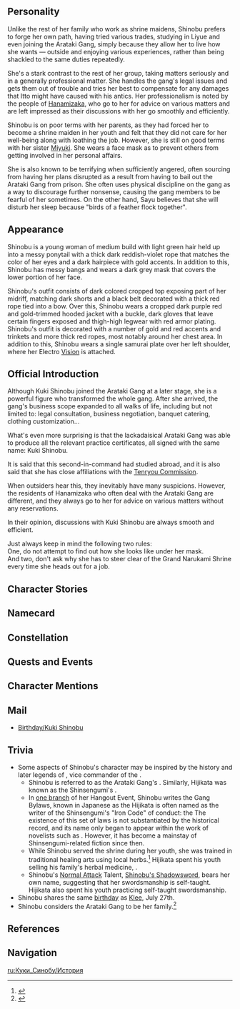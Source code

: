 {{CharacterTabs}}
{{Quote|The deputy leader of the [[Arataki Gang]]. She wears a unique mask and is rather stoic.<br />Few people know why a talent of this caliber would run away to join a street gang. Even fewer people know what she hides under her mask.|Description from the Official Website<ref>[https://genshin.hoyoverse.com/en/character/inazuma?char=12 Description from Official Website]</ref>}}

==Personality==
{{Quote|The capable and reliable deputy leader of the "Arataki Gang." Please note: capable and reliable are not appellations for the "Arataki Gang," but for their deputy leader in specific.|In-game character attributes and profile page text}}
Unlike the rest of her family who work as shrine maidens, Shinobu prefers to forge her own path, having tried various trades, studying in Liyue and even joining the Arataki Gang, simply because they allow her to live how she wants &mdash; outside and enjoying various experiences, rather than being shackled to the same duties repeatedly.

She's a stark contrast to the rest of her group, taking matters seriously and in a generally professional matter. She handles the gang's legal issues and gets them out of trouble and tries her best to compensate for any damages that Itto might have caused with his antics. Her professionalism is noted by the people of [[Hanamizaka]], who go to her for advice on various matters and are left impressed as their discussions with her go smoothly and efficiently.

Shinobu is on poor terms with her parents, as they had forced her to become a shrine maiden in her youth and felt that they did not care for her well-being along with loathing the job. However, she is still on good terms with her sister [[Miyuki]]. She wears a face mask as to prevent others from getting involved in her personal affairs.

She is also known to be terrifying when sufficiently angered, often sourcing from having her plans disrupted as a result from having to bail out the Arataki Gang from prison. She often uses physical discipline on the gang as a way to discourage further nonsense, causing the gang members to be fearful of her sometimes. On the other hand, Sayu believes that she will disturb her sleep because "birds of a feather flock together".

==Appearance==
<!-- Keep appearance section short and concise. Limit to 3 paragraphs with 3-4 sentences each. -->
Shinobu is a young woman of medium build with light green hair held up into a messy ponytail with a thick dark reddish-violet rope that matches the color of her eyes and a dark hairpiece with gold accents. In addition to this, Shinobu has messy bangs and wears a dark grey mask that covers the lower portion of her face.

Shinobu's outfit consists of dark colored cropped top exposing part of her midriff, matching dark shorts and a black belt decorated with a thick red rope tied into a bow. Over this, Shinobu wears a cropped dark purple red and gold-trimmed hooded jacket with a buckle, dark gloves that leave certain fingers exposed and thigh-high legwear with red armor plating. Shinobu's outfit is decorated with a number of gold and red accents and trinkets and more thick red ropes, most notably around her chest area. In addition to this, Shinobu wears a single samurai plate over her left shoulder, where her Electro [[Vision]] is attached.

==Official Introduction==
{{Official Introduction
|title=Jack of all trades, deputy of the oni
|link=https://www.hoyolab.com/article/3997039
|character=Kuki Shinobu
}}
{{Quote|My apologies, I have not sent my regards for a long time. I am writing to introduce a talented person to you. She is very knowledgeable, well-versed in both literature and martial arts, and is an invaluable assistant... Unfortunately, she is currently working for the Arataki Gang and only accepts outsourced consultations, which is a pity.|[[Kujou Sara]]}}
<p>Although Kuki Shinobu joined the Arataki Gang at a later stage, she is a powerful figure who transformed the whole gang. After she arrived, the gang's business scope expanded to all walks of life, including but not limited to: legal consultation, business negotiation, banquet catering, clothing customization...</p>
<p>What's even more surprising is that the lackadaisical Arataki Gang was able to produce all the relevant practice certificates, all signed with the same name: Kuki Shinobu.</p>
<p>It is said that this second-in-command had studied abroad, and it is also said that she has close affiliations with the [[Tenryou Commission]].<br /></p>
<p>When outsiders hear this, they inevitably have many suspicions. However, the residents of Hanamizaka who often deal with the Arataki Gang are different, and they always go to her for advice on various matters without any reservations.</p>
<p>In their opinion, discussions with Kuki Shinobu are always smooth and efficient.</p>
<p>Just always keep in mind the following two rules:<br />
One, do not attempt to find out how she looks like under her mask.<br />
And two, don't ask why she has to steer clear of the Grand Narukami Shrine every time she heads out for a job.</p>

==Character Stories==
{{Character Story
|title1        = Character Details
|text1         = <p>In the Arataki Gang, where swaggering commotion is something of an aesthetic, the ever-masked and low-key Kuki Shinobu, the gang's second-in-command, stands out all the more against the backdrop of the other, more clamorous members.</p><p>No matter what sort of mess the others have gotten themselves into, this deputy is often able to solve their problems in a manner that is both professional and highly efficient.</p><p>Making some snacks for children who had theirs snatched away, giving scratched lacquerware a new coat of paint, and serving as an advocate for detained comrades...</p><p>Such are her skills that onlookers often wonder if there is anything that she cannot do.</p><p>"I wouldn't say that I'm certified for everything. There are some industries that just don't have standardized assessments, so there's no way to sit for any such tests."</p><p>Her displeasure finds eloquent expression even behind her mask.</p><p>"Also, how can there be lines of work where you can find employment without the right qualifications? It boggles the mind." Equally mind-boggling, perhaps, is the fact that her deep puzzlement is just as contagious.</p>
|mention1      = 

|title2        = Character Story 1
|friendship2   = 2
|text2         = <p>People often say that a namecard is one's door into society.</p><p>Of course, the act of embroidering such cards in gold and silver confounds comprehension, but it is true that giving another party a small card that contains your name, position, and contact details is a very efficient thing to do.</p><p>When Kuki Shinobu first entered society, the details of her namecard were a matter of serious concern.</p><p>Ex-Grand Narukami Shrine Maiden? She strangled that thought in its mental crib the moment it was born.</p><p>Just "Kuki Shinobu"? No, no, that would make her seem like some unemployed bum with neither skill in word or deed.</p><p>Perhaps she should go get a certification, then. That was common wisdom, after all.</p><p>Certifications serve as excellent proof of one's efforts, and are convincing ways of scoring points upon introduction — very useful things indeed.</p><p>After easily getting a couple of such certificates, Shinobu finally reckoned that she could add a little color to her presently-blank namecard.</p><p>Unfortunately, this process proved to feature pitfalls of its own: out of curiosity and in an effort to test herself, she had gotten a whole load of certifications in one go, causing the prefix section of her namecard to balloon uncontrollably.</p><p>"Junior Chef, Tailor, Actuary, Health Manager, Human Resource Manager..."</p><p>Having lots of skills is not a bad thing, but there is such a thing of having too many skills, lest one struggle in the snare of figuring out one's titles, like Shinobu did.</p><p>To this day, Shinobu cannot remember how many namecards she has made.</p><p>But ever since she joined the Arataki Gang, her very first title has always been "Deputy."</p>
|mention2      = 

|title3        = Character Story 2
|friendship3   = 3
|text3         = <p>After tasting Kuki Shinobu's very own Roasted [[Lavender Melon]], the Arataki Gang all wept and exclaimed that they never knew that Lavender Melons could be so delicious when roasted.</p><p>And the flavor, too, was most different from that which had been produced by any other method they had ever tried. Could it be that high-class culinary exams also taught people how to cook Lavender Melons a certain way?</p><p>Faced with such a question, Shinobu put the melon she was grilling down before slowly telling a story.</p><p>At that time, she had gone to far-off Liyue to study law, and would visit this place known as [[Wanmin Restaurant]] in her free time.</p><p>The food there was incredibly diverse and made in unique ways, with ingenious ideas that surprised her, despite the fact that she had already obtained a high-level culinary license at the time.</p><p>From slivers of stir-fried meat immersed in sauce to boiled cabbage with the fragrance of chicken soup... Indeed, the world was wide and full of wonders.</p><p>And though one might be acquainted with every profession and be certified highly in every one, it is never wise to rest on one's laurels. Indeed, it is only by daring to try and make breakthroughs that one can surpass the limits set down by those who came before.</p><p>The Arataki Gang did not understand this in full, but they cheered all the same, for there was no harm in that — and their cheers certainly did the melons' flavor little harm.</p><p>Seeing how they greatly enjoyed their meals, Shinobu kept the ending of the story to herself.</p><p>Back then, the [[Xiangling|sous chef]] of Wanmin Restaurant had heard her say these words, and had urged [[Chef Mao]] to bring out the Salt and Pepper Slime...</p><p>Such food, she knew, would never appear in any culinary exam anywhere in the world.</p><p>Nor would the Arataki Gang want to learn that Shinobu had slathered slime ooze onto Lavender Melons as sauce before grilling them...</p>
|mention3      = 

|title4        = Character Story 3
|friendship4   = 4
|text4         = <p>The Kuki Clan is a family of shrine maidens, a tradition that spans generations. Members of that family regard service to Narukami as a great honor.</p><p>This too was the case with her generation. After her sister [[Miyuki]] was sent to the Grand Shrine, she was also sent there from a young age as an understudy.</p><p>Of course, a great store of rules and regulations came with this time-honored tradition: for example, how many days to fast to show one's sincerity and resolve, or how many ablutions were to be performed to avoid profaning the divine...</p><p>No one ever explained where these rules had come from or how they had been decided. She was simply told that they had existed since way back, and thus were to be followed.</p><p>When Shinobu first arrived at the shrine, she would sometimes catch a chill from staying on the mountain at night. At this time, her family lived far from the shrine and her sister was out on an errand far afield.</p><p>A strong-willed child, she did not ask the other shrine maidens for help, but would instead pluck thorned plants one by one, alone, before twining them around her body.</p><p>According to a traditional saying, this deed would earn you the protection of Narukami and remove the illness from you. So she went on twining that loop of thorns, even as she whispered prayers to Narukami for protection deep into the night, shivering all the while.</p><p>However, when the night was over, her chill was not cured. All she had earned instead was a tingling red mark around herself.</p><p>As the days passed, Shinobu would find again and again that the rules were not as foolproof as the ancients might have made them out to be, nor was the role of a shrine maiden quite as indispensable as they had claimed back home.</p><p>Well then, didn't that mean that the very necessity of the Kuki Clan to become shrine maidens was also up for renegotiation?</p><p>Some years later, Shinobu had already left the shrine for some time now, and with time to kill, she would flip through a book on herbology.</p><p>Within its pages, she found that it clearly, indeed vividly, described how the mountainous thorns had paralytic properties that could render birds and beasts unable to move, and that it was this property that led the ancients to include them into medicine to ameliorate topical aches and pains.</p><p>She was, well... speechless.</p><p>Shinobu thought to herself that yes, perhaps rules did have rhyme or reason behind them, but to treat the rules as reason in themselves must be treated as an obsolete practice.</p><p>On further reflection, she could not help but feel that she was happier living her current life.</p>
|mention4      = 

|title5        = Character Story 4
|friendship5   = 5
|text5         = <p>To find work through which she might truly have freedom, Kuki Shinobu once declined all manner of respectable job offers, only agreeing to being hired as part-time outsourced staff.</p><p>One of these commissions came from an old lacquerware professional who had accidentally thrown his hip out of whack. The job itself was no challenge to Shinobu, bearer of an advanced certification in this field, but the address of the client was... well, a little special.</p><p>When she brought the newly-maintained figurine to the [[Police Station]], she ran into a petty thief who was making their escape from that site who, fleeing at all speed as they were, rammed right into her, sending the doll sailing into the air.</p><p>Seeing that several days' work was about to go down the gutter, Shinobu struck out like lightning, seizing the figurine with one hand before whirling about and tripping the suspect.</p><p>All at once the surrounding people surged forward, subduing the crook. Afterward, Kujou Sara — seemingly the person who had placed this order — would come and thank her personally.</p><p>As for the goods, they were perfectly unharmed, much to Sara's surprise — to think that someone in the lacquerware business could have such martial skill!</p><p>After learning of Shinobu's circumstances and her desire to "find a job that gives her real freedom," Sara would consider for a moment before inviting Shinobu to join the Tenryou Commission.</p><p>"Hmm... No, I think I'll pass. The civil service seems a bit too limiting for me..." At this point, Shinobu hesitated. "But if those legal lectures and martial arts training could be done part-time, I will definitely consider the offer."</p><p>From that day on, Shinobu would begin a new slew of part-time work.</p><p>One thing did surprise her, though — the general of the Tenryou Commission would always attend her lectures and demonstrations.</p><p>"It is only right that those who enforce the law should better understand it," so Sara said with perfect earnestness.</p><p>"The opportunity to test myself against similarly-skilled warriors is also not one I get often," Shinobu replied.</p><p>Sara's straightforward personality and decisive behavior were things Shinobu greatly approved of, and it was through this — and through Sara hiring her often to maintain figurines — that the two would quickly become friends.</p><p>Sara would also repeat her offer of employment several times, only for Shinobu to decline each time. Yet, this "job that brings true freedom" was not something she would find, either.</p><p>That is, until one day, when Sara wound up arriving late to the izakaya where they had arranged, as they often did, to meet and have figurines change hands, leaving Shinobu to drink till midnight.</p><p>"That's unexpected. I didn't think you could be late at all, Sara."</p><p>"Sorry. I was held up by a really rowdy gang..."</p><p>"A gang? And what gang could have troubled you that much?"</p><p>"Well, I wouldn't call them 'trouble' exactly. They call themselves the Arataki Gang..."</p>
|mention5      = 

|title6        = Character Story 5
|friendship6   = 6
|text6         = <p>The news that the Arataki Gang now had a second-in-command raised a decent (though ultimately small) stir in Hanamizaka.</p><p>It was rumored that this deputy was well-versed in etiquette, law, and was quite the dapper hand physically as well, bringing the other members to heel within a few days of arriving.</p><p>Those who had witnessed this deputy's actions first hand were full of praise for them, saying that at long last, the Arataki Gang had someone polite and reasonable added to their ranks.</p><p>Some did worry about this development, however: the Arataki Gang was, after all, not a proper organization by any measure.</p><p>The little hullabaloos they had caused in the past were nothing, really, but with the arrival of someone who could be the "brains" of the organization, who might put some discipline into them... Could this not also be the harbinger of worse incidents to come?</p><p>Not to mention the Gang's daily operations... Other than logistics and transportation, home repair, and performance, they now added tax agency, legal consultation, event management and various other operations that both involved sizable capital investments and a not-insignificant air of danger to them.</p><p>Surely they weren't intending to do all these things without the right licenses... right?</p><p>And never mind the licenses, first — if they were to commit fraud in any of these newly-added businesses, they would surely be arrested by the Tenryou Commission!</p><p>However, these wild guesses and ill-omened rumors would quickly be dispelled. The Arataki Gang's actions afterward were more than enough to show that they were still a gang of their word.</p><p>Those who have attempted to enlist their new financial services have indeed seen their situations turned right around, and the transparency and uprightness of their processes have been stunning.</p><p>Of course, it is also a pity that the Gang remains the Gang. The children of Hanamizaka still live in fear of [[Arataki Itto]] coming to win their snacks off them come dinner time, and often still return to their homes fuming.</p><p>In any case, it seems that even this legendary second-in-command will take a long time to reform the Arataki Gang's more... unbound ways.</p>
|mention6      = 

|title7        = Oni Mask
|friendship7   = 4
|text7         = <p>Kuki Shinobu had yet to wear her mask when she first joined the Arataki Gang.</p><p>While pursuing a certain business prospect, Shinobu was busy engaging in some serious talks. The other members of the gang were arrayed behind her in a single row, hands behind their backs and unsmiling.</p><p>"Just stay like that and don't say anything," Shinobu had instructed them to do so on short notice. "This is the most effective way of negotiating... For you guys, anyway."</p><p>The talks were going exactly as Shinobu expected, until a passing child suddenly pointed at her, exclaiming:</p><p>"Mama, mama, look! That's the shrine maiden who never smiled back at the Grand Shrine! Wow, she looks so cool!"</p><p>The child was whisked away by her panicked mother, but the quick departure did not change the mottled embarrassment and resignation on her face, as if she could not wait to flee for the hills and forests right that instant.</p><p>As for Itto's face, it was as if two [[onikabuto]] were wrestling for dominance upon it. [[Genta]] and the others, try as they might, ultimately lost their poker faces amidst gales of guffaws.</p><p>The next martial demonstration would, of course, see their faces beaten so hard that they were redder than Shinobu's was at that moment. If only they had known their fate, perhaps they might not have laughed quite so hard.</p><p>From that day on, Shinobu would sport that mask. Pitch-black and claws bared, it lent her a positively demonic aspect.</p><p>By the way, it was also that martial demonstration that served as the origin of her moniker "the demonic deputy".</p>
|mention7      = 

|title8        = Vision
|friendship8   = 6
|text8         = <p>The day she left the shrine, Kuki Shinobu left all the things that she possessed while serving as a shrine maiden behind at home, starting over from the most basic of belongings.</p><p>As such, she knew immediately that the bag she lifted was not the right weight. Hadn't she only left towels inside it?</p><p>Reaching into the bag and fishing about, she pulled out, of all things, a glittering Vision, its loveliness so striking such that her sister, Miyuki, could not help but gasp.</p><p>An irony it was indeed that the shrine maiden who was fleeing her duties would receive a Vision for doing just that.</p><p>This, of course, was the very first "certification" that Shinobu would receive — from a god, certifying her freedom.</p><p>Indeed, Miyuki, who had intended to stop her at first, had a change of heart upon witnessing this sign, agreeing to help convince their parents.</p><p>...It was also due to this that she would willingly surrender her Vision while the [[Vision Hunt Decree]] was ongoing.</p><p>For one thing, she did not intend to make life difficult for her friend in the Tenryou Commission, but for the other, the Vision was but one of her many, many certificates.</p><p>Most things in life could, in any case, be settled without the use of a Vision, nor could the truly obdurate problems be dismissed simply by the dint of that device.</p><p>Removing generations worth of prejudice, for example, or searching for true, unbound freedom.</p><p>...Or, you know, stopping those dolts in the Arataki Gang from chomping at the bit to "help" her win her Vision back.</p>
|mention8      = 
}}

==Namecard==
{{Namecard|Kuki Shinobu: Net}}

==Constellation==
{{Constellation Lore|Tribulatio Demptio}}

==Quests and Events==
{{Quest Appearances}}

==Character Mentions==
{{Character Mentions}}

==Mail==
* [[Birthday/Kuki Shinobu]]

==Trivia==
* Some aspects of Shinobu's character may be inspired by the history and later legends of {{w|Hijikata Toshizou}}, vice commander of the {{w|Shinsengumi}}.
** Shinobu is referred to as the Arataki Gang's {{Lang|"demonic deputy"|ja=鬼の副手|ja_rm=oni no fukushu|ja_lit=oni deputy}}. Similarly, Hijikata was known as the Shinsengumi's {{lang|"demon vice-commander"|ja=鬼の副長|ja_rm=oni no fukuchou|ja_lit=oni vice-commander}}.
** In [[Gang Bylaws|one branch]] of her Hangout Event, Shinobu writes the Gang Bylaws, known in Japanese as the {{lang|mini=1|ja=派中法度|ja_rm=Hachuu Hatto|ja_tl=Faction-Wide Laws.}} Hijikata is often named as the writer of the Shinsengumi's "Iron Code" of conduct: the {{lang|mini=1|ja=局中法度|ja_rm=Kyokuchuu Hatto|ja_tl=Bureau-Wide Laws.}} The existence of this set of laws is not substantiated by the historical record, and its name only began to appear within the work of novelists such as {{w|Shimozawa Kan}}. However, it has become a mainstay of Shinsengumi-related fiction since then.
** While Shinobu served the shrine during her youth, she was trained in traditional healing arts using local herbs.<ref>{{Ref/CS|Kuki Shinobu|3}}</ref> Hijikata spent his youth selling his family's herbal medicine, {{lang|mini=1|ja={{w|ja:石田散薬|石田散薬}}|ja_rm=Ishida San'yaku}}.
** Shinobu's [[Normal Attack]] Talent, [[Shinobu's Shadowsword]], bears her own name, suggesting that her swordsmanship is self-taught. Hijikata also spent his youth practicing self-taught swordsmanship.
* Shinobu shares the same [[birthday]] as [[Klee]], July 27th.
* Shinobu considers the Arataki Gang to be her family.<ref>{{Ref/VO|Kuki Shinobu|More About Kuki Shinobu: V}}</ref>

==References==
{{Reflist}}

==Navigation==
{{Character Navbox|link type=lore}}

[[ru:Куки_Синобу/История]]